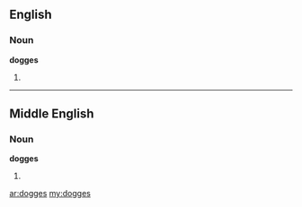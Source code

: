 ==English==

===Noun===
'''dogges'''

# {{obsolete}} {{plural of|[[dogge]]}}

----

==Middle English==

===Noun===
'''dogges'''

# {{plural of|[[dogge]]|lang=Middle English}}

[[ar:dogges]]
[[my:dogges]]